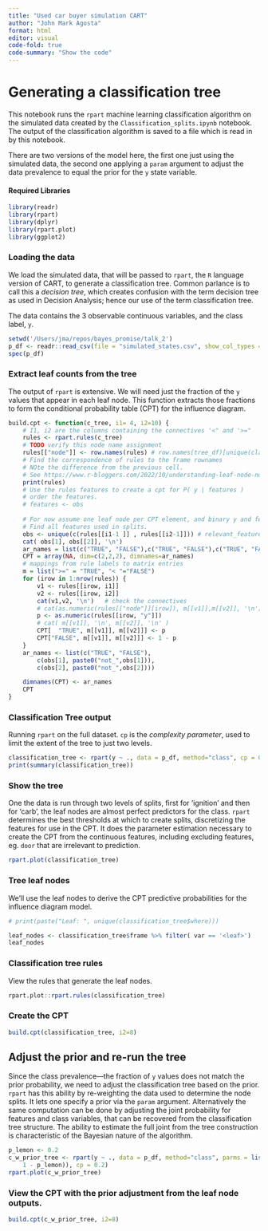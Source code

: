 ```yaml
---
title: "Used car buyer simulation CART"
author: "John Mark Agosta"
format: html
editor: visual
code-fold: true
code-summary: "Show the code"
---
```


# Generating a classification tree

This notebook runs the `rpart` machine learning classification algorithm on the simulated data created by the `Classification_splits.ipynb` notebook. The output of the classification algorithm is saved to a file which is read in by this notebook. 

There are two versions of the model here, the first one just using the simulated data, the second one applying a `param` argument to adjust the data prevalence to equal the prior for the `y` state variable. 


#### Required Libraries

```r
library(readr)
library(rpart)
library(dplyr)
library(rpart.plot)
library(ggplot2)
```

### Loading the data

We load the simulated data, that will be passed to `rpart`, the `R` language version of CART, to generate a classification tree. Common parlance is to call this a *decision tree*, which creates confusion with the term decision tree as used in Decision Analysis; hence our use of the term classification tree. 

The data contains the 3 observable continuous variables, and the class label, `y`.

```r
setwd('/Users/jma/repos/bayes_promise/talk_2')
p_df <- readr::read_csv(file = "simulated_states.csv", show_col_types = FALSE) 
spec(p_df)
```

### Extract leaf counts from the tree

The output of `rpart` is extensive. We will need just the fraction of the `y` values that appear in each leaf node. This function extracts those fractions to form the conditional probability table (CPT) for the influence diagram. 

```r
build.cpt <- function(c_tree, i1= 4, i2=10) {
    # I1, i2 are the columns containing the connectives '<" and '>="
    rules <- rpart.rules(c_tree)
    # TODO verify this node name assignment
    rules[["node"]] <- row.names(rules) # row.names(tree_df)[unique(classification_tree$where)]
    # Find the correspondence of rules to the frame rownames
    # NOte the difference from the previous cell. 
    # See https://www.r-bloggers.com/2022/10/understanding-leaf-node-numbers-when-using-rpart-and-rpart-rules/
    print(rules)
    # Use the rules features to create a cpt for P( y | features )
    # order the features. 
    # features <- obs
   
    # For now assume one leaf node per CPT element, and binary y and features. 
    # Find all features used in splits. 
    obs <- unique(c(rules[[i1-1 ]] , rules[[i2-1]])) # relevant_features
    cat( obs[1], obs[[2]], '\n')
    ar_names = list(c("TRUE", "FALSE"),c("TRUE", "FALSE"),c("TRUE", "FALSE"))# list(rep(c("TRUE", "FALSE"), 1+length(relevant_features)))
    CPT = array(NA, dim=c(2,2,2), dimnames=ar_names)
    # mappings from rule labels to matrix entries
    m = list(">=" = "TRUE", "< "="FALSE")
    for (irow in 1:nrow(rules)) {
        v1 <- rules[[irow, i1]]
        v2 <- rules[[irow, i2]]
        cat(v1,v2, '\n')   # check the connectives
        # cat(as.numeric(rules[["node"]][irow]), m[[v1]],m[[v2]], '\n')
        p <- as.numeric(rules[[irow, "y"]])
        # cat( m[[v1]], '\n', m[[v2]], '\n' )
        CPT[  "TRUE", m[[v1]], m[[v2]]] <- p 
        CPT["FALSE", m[[v1]], m[[v2]]] <- 1 - p
    }
    ar_names <- list(c("TRUE", "FALSE"),
        c(obs[1], paste0("not_",obs[1])),
        c(obs[2], paste0("not_",obs[2])))

    dimnames(CPT) <- ar_names
    CPT
}
```

### Classification Tree output

Running `rpart` on the full dataset.  `cp` is the *complexity parameter*, used to limit the extent of the tree to just two levels. 

```r
classification_tree <- rpart(y ~ ., data = p_df, method="class", cp = 0.2)
print(summary(classification_tree))
```

### Show the tree

One the data is run through two levels of splits, first for 'ignition' and then for 'carb', the leaf nodes are almost perfect predictors for the class. `rpart` determines the best thresholds at which to create splits, discretizing the features for use in the CPT. It does the parameter estimation necessary to create the CPT from the continuous features, including excluding features, eg. `door` that are irrelevant to prediction. 

```r
rpart.plot(classification_tree)
```

### Tree leaf nodes

We'll use the leaf nodes to derive the CPT predictive probabilities for the influence diagram model.

```r
# print(paste("Leaf: ", unique(classification_tree$where)))

leaf_nodes <- classification_tree$frame %>% filter( var == '<leaf>')
leaf_nodes

```

### Classification tree rules

View the rules that generate the leaf nodes. 

```r
rpart.plot::rpart.rules(classification_tree)
```

### Create the CPT

```r
build.cpt(classification_tree, i2=8)
```

## Adjust the prior and re-run the tree

Since the class prevalence---the fraction of `y` values does not match the prior probability, we need to adjust the classification tree based on the prior.  `rpart` has this ability by re-weighting the data used to determine the node splits. It lets one specify a prior via the `param` argument.  Alternatively the same computation can be done by adjusting the joint probability for features and class variables, that can be recovered from the classification tree structure.  The ability to estimate the full joint from the tree construction is characteristic of the Bayesian nature of the algorithm.

```r
p_lemon <- 0.2
c_w_prior_tree <- rpart(y ~ ., data = p_df, method="class", parms = list(prior = c(p_lemon, 
    1 - p_lemon)), cp = 0.2)
rpart.plot(c_w_prior_tree)
```

### View the CPT with the prior adjustment from the leaf node outputs. 

```r
build.cpt(c_w_prior_tree, i2=8)
```